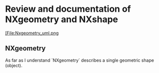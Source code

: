= Review and documentation of NXgeometry and NXshape =

[[[File:Nxgeometry_uml.png]]

== NXgeometry == 
As far as I understand `NXgeometry` describes a single geometric shape (object).